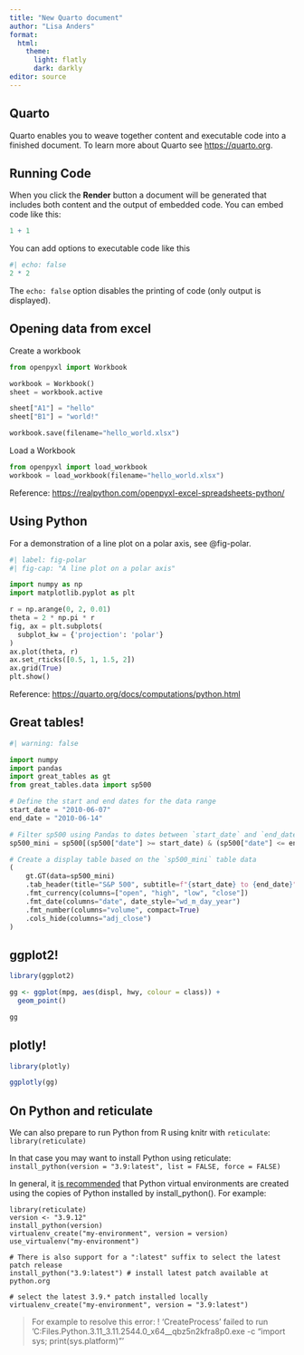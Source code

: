 ```yaml
---
title: "New Quarto document"
author: "Lisa Anders" 
format:
  html: 
    theme: 
      light: flatly
      dark: darkly
editor: source
---
```


## Quarto

Quarto enables you to weave together content and executable code into a finished document. To learn more about Quarto see <https://quarto.org>.

## Running Code

When you click the **Render** button a document will be generated that includes both content and the output of embedded code. You can embed code like this:

```r
1 + 1
```

You can add options to executable code like this

```r
#| echo: false
2 * 2
```

The `echo: false` option disables the printing of code (only output is displayed).

## Opening data from excel

Create a workbook

```python
from openpyxl import Workbook

workbook = Workbook()
sheet = workbook.active

sheet["A1"] = "hello"
sheet["B1"] = "world!"

workbook.save(filename="hello_world.xlsx")
```

Load a Workbook

```python
from openpyxl import load_workbook
workbook = load_workbook(filename="hello_world.xlsx")
```

Reference: <https://realpython.com/openpyxl-excel-spreadsheets-python/>

## Using Python

For a demonstration of a line plot on a polar axis, see @fig-polar.

```python
#| label: fig-polar
#| fig-cap: "A line plot on a polar axis"

import numpy as np
import matplotlib.pyplot as plt

r = np.arange(0, 2, 0.01)
theta = 2 * np.pi * r
fig, ax = plt.subplots(
  subplot_kw = {'projection': 'polar'} 
)
ax.plot(theta, r)
ax.set_rticks([0.5, 1, 1.5, 2])
ax.grid(True)
plt.show()
```

Reference: <https://quarto.org/docs/computations/python.html>

## Great tables!

```python
#| warning: false

import numpy 
import pandas
import great_tables as gt
from great_tables.data import sp500

# Define the start and end dates for the data range
start_date = "2010-06-07"
end_date = "2010-06-14"

# Filter sp500 using Pandas to dates between `start_date` and `end_date`
sp500_mini = sp500[(sp500["date"] >= start_date) & (sp500["date"] <= end_date)]

# Create a display table based on the `sp500_mini` table data
(
    gt.GT(data=sp500_mini)
    .tab_header(title="S&P 500", subtitle=f"{start_date} to {end_date}")
    .fmt_currency(columns=["open", "high", "low", "close"])
    .fmt_date(columns="date", date_style="wd_m_day_year")
    .fmt_number(columns="volume", compact=True)
    .cols_hide(columns="adj_close")
)

```


## ggplot2! 

```r
library(ggplot2)

gg <- ggplot(mpg, aes(displ, hwy, colour = class)) + 
  geom_point()

gg
```

## plotly! 

```r
library(plotly)

ggplotly(gg)
```

## On Python and reticulate

We can also prepare to run Python from R using knitr with `reticulate`: `library(reticulate)`

In that case you may want to install Python using reticulate: `install_python(version = "3.9:latest", list = FALSE, force = FALSE)`

In general, it [is recommended](https://rdrr.io/cran/reticulate/man/install_python.html) that Python virtual environments are created using the copies of Python installed by install_python(). For example:

```
library(reticulate)
version <- "3.9.12"
install_python(version)
virtualenv_create("my-environment", version = version)
use_virtualenv("my-environment")

# There is also support for a ":latest" suffix to select the latest patch release
install_python("3.9:latest") # install latest patch available at python.org

# select the latest 3.9.* patch installed locally
virtualenv_create("my-environment", version = "3.9:latest")
```

> For example to resolve this error: ! 'CreateProcess' failed to run 'C:\Program Files\WindowsApps\PythonSoftwareFoundation.Python.3.11_3.11.2544.0_x64__qbz5n2kfra8p0\python.exe -c "import sys; print(sys.platform)"'